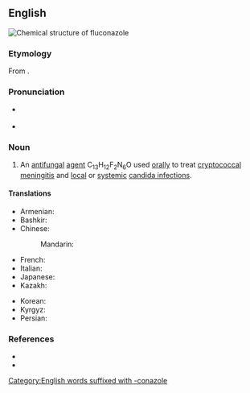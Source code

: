 ==English==
[[File:Fluconazole skeletal formula.svg|thumb|Chemical structure of '''fluconazole''']]
{{wikipedia}}

===Etymology===
From {{af|en|fluoro-|alt1=flu(oro)-|-conazole|t2=miconazole derivative|nocat=1}}.

===Pronunciation===
* {{a|RP}} {{IPA|en|/flʊˈkɒn.ə.zəʊl/}}
* {{a|GA}} {{IPA|en|/fluˈkɑn.əˌzoʊl/}}

===Noun===
{{en-noun|-}}

# {{lb|en|pharmaceutical drug}} An [[antifungal]] [[agent]] C<sub>13</sub>H<sub>12</sub>F<sub>2</sub>N<sub>6</sub>O used [[orally]] to treat [[cryptococcal]] [[meningitis]] and [[local]] or [[systemic]] [[candidiasis|candida infection]]s.

====Translations====
{{trans-top|antifungal agent}}
* Armenian: {{t|hy|ֆլուկոնազոլ}}
* Bashkir: {{t|ba|флуконазол}}
* Chinese:
*: Mandarin: {{t|cmn|氟康唑|tr=fúkāngzuò}}
* French: {{t|fr|fluconazole|m}}
* Italian: {{t|it|fluconazolo|m}}
* Japanese: {{t|ja|フルコナゾール|tr=furukonazōru}}
* Kazakh: {{t|kk|флуконазол}}
{{trans-mid}}
* Korean: {{t|ko|플루코나졸}}
* Kyrgyz: {{t|ky|флуконазол}}
* Persian: {{t|fa|فلوکونازول}}
{{trans-bottom}}

===References===
* {{R:Lexico}}
* {{R:MWO}}

[[Category:English words suffixed with -conazole]]